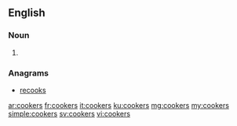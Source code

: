 ==English==

===Noun===
{{head|en|plural}}

# {{plural of|cooker|lang=en}}

===Anagrams===
* [[recooks#English|recooks]]

[[ar:cookers]]
[[fr:cookers]]
[[it:cookers]]
[[ku:cookers]]
[[mg:cookers]]
[[my:cookers]]
[[simple:cookers]]
[[sv:cookers]]
[[vi:cookers]]